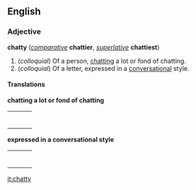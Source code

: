 ==English==
===Adjective===
'''chatty''' (''[[comparative]]'' '''chattier''', ''[[superlative]]'' '''chattiest''')

#(''colloquial'') Of a person, [[chat]]ting a lot or fond of chatting.
#(''colloquial'') Of a letter, expressed in a [[conversational]] style.

====Translations====

'''chatting a lot or fond of chatting'''
{| border=0  width=100%
|-
|bgcolor="#FFFFE0" valign=top width=48%|
{|
|}
| width=1% |
|bgcolor="#FFFFE0" valign=top width=48%|
{|
|}
|}

'''expressed in a conversational style'''
{| border=0  width=100%
|-
|bgcolor="#FFFFE0" valign=top width=48%|
{|
|}
| width=1% |
|bgcolor="#FFFFE0" valign=top width=48%|
{|
|}
|}

[[it:chatty]]